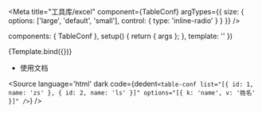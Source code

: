 
<Meta title="工具库/excel" component={TableConf} argTypes={{
  size: {
    options: ['large', 'default', 'small'],
    control: { type: 'inline-radio' }
  }
}} />

  components: { TableConf },
  setup() {
    return { args };
  },
  template: '<table-conf v-bind="args" />'
})

<Canvas>
  <Story 
    name="列表"
    args={{
      list: [{ id: 1, name: 'zs' }, { id: 2, name: 'ls' }],
      options: [{ k: 'name', v: '姓名' }]
    }}
  >
    {Template.bind({})}
  </Story>
</Canvas>

- 使用文档

<Source
  language='html'
  dark
  code={dedent`
    <table-conf
      list="[{ id: 1, name: 'zs' }, { id: 2, name: 'ls' }]"
      options="[{ k: 'name', v: '姓名' }]"
    />
  `}
/>